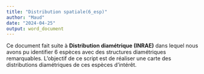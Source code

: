 ```yaml
---
title: "Distribution spatiale(6_esp)"
author: "Maud"
date: "2024-04-25"
output: word_document
---
```

Ce document fait suite à **Distribution diamétrique (INRAE)** dans lequel nous avons pu identifier 6 espèces avec des structures diamétriques remarquables. 
L'objectif de ce script est de réaliser une carte des distributions diamétriques de ces espèces d'intérêt.